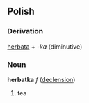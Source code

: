 ==Polish==
===Derivation===
[[herbata]] + ''-ka'' (diminutive)

===Noun===
'''herbatka''' ''f'' ([[Wiktionary Appendix:Polish hard feminine noun declension|declension]])
# tea